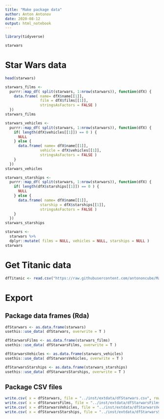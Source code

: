 ```yaml
---
title: "Make package data"
author: Anton Antonov
date: 2020-08-12
output: html_notebook
---
```


```r
library(tidyverse)
```

```r
starwars
```

# Star Wars data

```r
head(starwars)
```

```r
starwars_films <- 
  purrr::map_df( split(starwars, 1:nrow(starwars)), function(dfX) {
    data.frame( name= dfX$name[[1]], 
                film = dfX$films[[1]], 
                stringsAsFactors = FALSE ) 
  })
starwars_films
```

```r
starwars_vehicles <- 
  purrr::map_df( split(starwars, 1:nrow(starwars)), function(dfX) {
    if( length(dfX$vehicles[[1]]) == 0 ) {
      NULL 
    } else {
      data.frame( name= dfX$name[[1]], 
                vehicle = dfX$vehicles[[1]], 
                stringsAsFactors = FALSE ) 
    }
  })
starwars_vehicles
```

```r
starwars_starships <- 
  purrr::map_df( split(starwars, 1:nrow(starwars)), function(dfX) {
    if( length(dfX$starships[[1]]) == 0 ) {
      NULL 
    } else {
      data.frame( name= dfX$name[[1]], 
                starship = dfX$starships[[1]], 
                stringsAsFactors = FALSE ) 
    }
  })
starwars_starships
```

```r
starwars <- 
  starwars %>% 
  dplyr::mutate( films = NULL, vehicles = NULL, starships = NULL )
starwars
```

# Get Titanic data

```r
dfTitanic <- read.csv("https://raw.githubusercontent.com/antononcube/MathematicaVsR/master/Data/MathematicaVsR-Data-Titanic.csv", stringsAsFactors=FALSE)
```

# Export

## Package data frames (Rda)

```r
dfStarwars <- as.data.frame(starwars)
usethis::use_data( dfStarwars, overwrite = T )
```


```r
dfStarwarsFilms <- as.data.frame(starwars_films)
usethis::use_data( dfStarwarsFilms, overwrite = T )
```


```r
dfStarwarsVehicles <- as.data.frame(starwars_vehicles)
usethis::use_data( dfStarwarsVehicles, overwrite = T )
```

```r
dfStarwarsStarships <- as.data.frame(starwars_starships)
usethis::use_data( dfStarwarsStarships, overwrite = T )
```

## Package CSV files

```r
write.csv( x = dfStarwars, file = "../inst/extdata/dfStarwars.csv", row.names = FALSE )
write.csv( x = dfStarwarsFilms, file = "../inst/extdata/dfStarwarsFilms.csv", row.names = FALSE )
write.csv( x = dfStarwarsVehicles, file = "../inst/extdata/dfStarwarsVehicles.csv", row.names = FALSE )
write.csv( x = dfStarwarsStarships, file = "../inst/extdata/dfStarwarsStarships.csv", row.names = FALSE )
```

